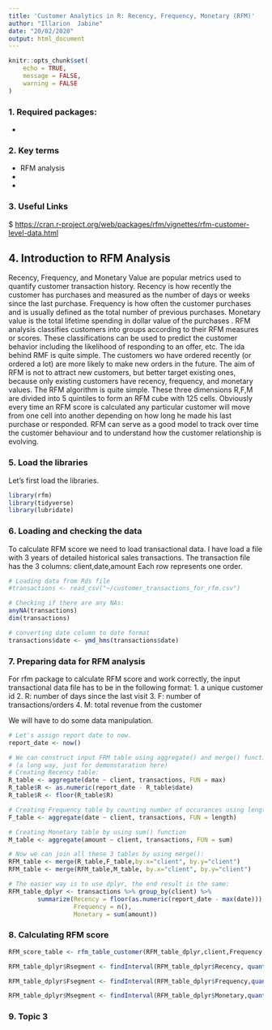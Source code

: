 ---
title: 'Customer Analytics in R: Recency, Frequency, Monetary (RFM)'
author: "Illarion  Jabine"
date: "20/02/2020"
output: html_document
---

```{r setup, include=FALSE}
knitr::opts_chunk$set(
	echo = TRUE,
	message = FALSE,
	warning = FALSE
)
```


### 1. Required packages:

* [rfm]: Recency, Frequency and Monetary Value Analysis

### 2. Key terms
 * RFM analysis
 * 
 * 

### 3. Useful Links
 $ <https://cran.r-project.org/web/packages/rfm/vignettes/rfm-customer-level-data.html>
 
## 4. Introduction to RFM Analysis
Recency, Frequency, and Monetary Value are popular metrics used to quantify customer transaction history.
Recency is how recently the customer has purchases and measured as the number of days or weeks since the last purchase.
Frequency is how often the customer purchases and is usually defined as the total number of
previous purchases.
Monetary value is the total lifetime spending in dollar value of the purchases . 
RFM analysis classifies customers into groups according to their RFM measures or scores.
These classifications can be used to predict the customer behavior including the likelihood of responding to an offer, etc.
The ida behind RMF is quite simple. The customers wo have ordered recently (or ordered a lot) are more likely to make new orders in the future.
The aim of RFM is not to attract new customers, but better target existing ones, because only existing customers have recency, frequency, and monetary values.
The RFM algorithm is quite simple.
These three dimensions R,F,M are divided into 5 quintiles to form an RFM cube with 125 cells.
Obviously every time an RFM score is calculated any particular customer will move from one cell into another depending on how long he made his last purchase or responded.
RFM can serve as a good model to track over time the customer behaviour and to understand how
the customer relationship is evolving.


### 5. Load the libraries
Let's first load the libraries.
```{r loading packages, message=FALSE, warning=FALSE}
library(rfm)
library(tidyverse)
library(lubridate)
```

### 6. Loading and checking the data

To calculate RFM score we need to load transactional data.
I have load a file with 3 years of detailed historical sales transactions.
The transaction file has the 3 columns: client,date,amount
Each row represents one order.
 
```{r load the data and pre-process them}
# Loading data from Rds file
#transactions <- read_csv("~/customer_transactions_for_rfm.csv")

# Checking if there are any NAs:
anyNA(transactions)
dim(transactions)

# converting date column to date format
transactions$date <- ymd_hms(transactions$date)
```

### 7. Preparing data for RFM analysis

For rfm package to calculate RFM score and work correctly, the input transactional data file has to be in the following format:
 1. a unique customer id
 2. R: number of days since the last visit
 3. F: number of transactions/orders
 4. M: total revenue from the customer

We will have to do some data manipulation.

```{r preparing data for RFM analysis}
# Let's assign report date to now.
report_date <- now()

# We can construct input FRM table using aggregate() and merge() functions from base R 
# (a long way, just for demonstaration here)
# Creating Recency table:
R_table <- aggregate(date ~ client, transactions, FUN = max)
R_table$R <- as.numeric(report_date - R_table$date)
R_table$R <- floor(R_table$R)

# Creating Frequency table by counting number of occurances using length() function
F_table <- aggregate(date ~ client, transactions, FUN = length)

# Creating Monetary table by using sum() function
M_table <- aggregate(amount ~ client, transactions, FUN = sum)

# Now we can join all these 3 tables by using merge():
RFM_table <- merge(R_table,F_table,by.x="client", by.y="client")
RFM_table <- merge(RFM_table,M_table, by.x="client", by.y="client")

# The easier way is to use dplyr, the end result is the same:
RFM_table_dplyr <- transactions %>% group_by(client) %>% 
        summarize(Recency = floor(as.numeric(report_date - max(date))),
                  Frequency = n(),
                  Monetary = sum(amount))
```


### 8. Calculating RFM score

```{r}
RFM_score_table <- rfm_table_customer(RFM_table_dplyr,client,Frequency,Recency,Monetary,report_date)

RFM_table_dplyr$Rsegment <- findInterval(RFM_table_dplyr$Recency, quantile(RFM_table_dplyr$Recency, c(0.0, 0.25, 0.50, 0.75, 1.0)))

RFM_table_dplyr$Fsegment <- findInterval(RFM_table_dplyr$Frequency,quantile(RFM_table_dplyr$Frequency, c(0.0, 0.25, 0.50, 0.75, 1.0)))

RFM_table_dplyr$Msegment <- findInterval(RFM_table_dplyr$Monetary,quantile(RFM_table_dplyr$Monetary, c(0.0, 0.25, 0.50, 0.75, 1.0)))

```


### 9. Topic 3
